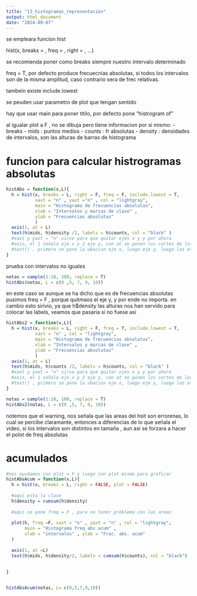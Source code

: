 ```yaml
---
title: "13_histogramas_representacion"
output: html_document
date: "2024-09-07"
---
```


se empleara funcion hist

hist(x, breaks = , freq = , right = , ...)

se recomienda poner como breaks siempre nuestro intervalo determinado

freq = T, por defecto produce frecuecnias absolutas, si todos los intervalos son de la misma amplitud, caso contrario sera de frec relativas. 

tambein existe include.lowest

se peuden usar parametro de plot que tengan sentido

hay que usar main para poner titilo, por defecto pone "histrogram of"

al igualar plot a F , no se dibuja pero tiene informacion por si mismo:
- breaks
- mids : puntos medios
- counts : fr absolutas
- density : densidades de intervalos, son las alturas de barras de histograma

# funcion para calcular histrogramas absolutas

```r
histAbs = function(x,L){
  h = hist(x, breaks = L, right = F, freq = F, include.lowest = T,
           xaxt = "n" , yaxt ="n" , col = "lightgray",
           main = "Histograma de frecuencias absolutas",
           xlab = "Intervalos y marcas de clase" ,
           ylab = "Frecuencias absolutas"
           )
  axis(1, at = L)
  text(h$mids, h$density /2, labels = h$counts, col = "black" ) 
  #xaxt y yaxt = "n" sirve para que quitar ejes x y y por ahora
  #axis, el 1 señala eje x y 2 eje y, con at se ponen los cortes de los intervalos
  #text() , primero se pone la ubacion eje x, luego eje y, luego las etiquetas que aparecen y por ultimo el color de las mismas
}

```

prueba con intervalos no iguales

```r
notas = sample(1:10, 100, replace = T)
histAbs(notas, L = c(0 ,5, 7, 9, 10))

```
en este caso se aunque se ha dicho que es de frecuencias absolutas pusimos freq = F , porque quitmaos el eje y, y por ende no importa.
en cambio esto sirivio, ya que h$density las alturas nos han servido para colocar las labels, veamos que pasaria si no fuese asi

```r
histAbs2 = function(x,L){
  h = hist(x, breaks = L, right = F, freq = T, include.lowest = T,
           xaxt = "n" , col = "lightgray",
           main = "Histograma de frecuencias absolutas",
           xlab = "Intervalos y marcas de clase" ,
           ylab = "Frecuencias absolutas"
           )
  axis(1, at = L)
  text(h$mids, h$counts /2, labels = h$counts, col = "black" ) 
  #xaxt y yaxt = "n" sirve para que quitar ejes x y y por ahora
  #axis, el 1 señala eje x y 2 eje y, con at se ponen los cortes de los intervalos
  #text() , primero se pone la ubacion eje x, luego eje y, luego las etiquetas que aparecen y por ultimo el color de las mismas
}

notas = sample(1:10, 100, replace = T)
histAbs2(notas, L = c(0 ,5, 7, 9, 10))


```

notemos que el warning, nos señala que las areas del hsit son errorenas, lo cual se percibe claramante, entonces a diferencias de lo que señala el video, si los intervalos son distintos en tamaña , aun asi se forzara a hacer el polot de freq absolutas

# acumulados

```r
#nos ayudamos con plot = F y luego con plot mismo para graficar
histAbsAcum = function(x,L){
  h = hist(x, breaks = L, right = FALSE, plot = FALSE)
  
  #aqui esta la clave
  h$density = cumsum(h$density)
  
  #aqui se pone freq = F , para no tener problema con las areas
  
  plot(h, freq =F, xaxt = "n" , yaxt = "n" , col = "lightgray",
       main = "Histograma freq abs acum" , 
       xlab = "intervalos" , ylab = "Frac. abs. acum"
  )
  
  axis(1, at =L)
  text(h$mids, h$density/2, labels = cumsum(h$counts), col = "black")
  
  
}



```


```r
histAbsAcum(notas, L= c(0,5,7,9,10))
```


